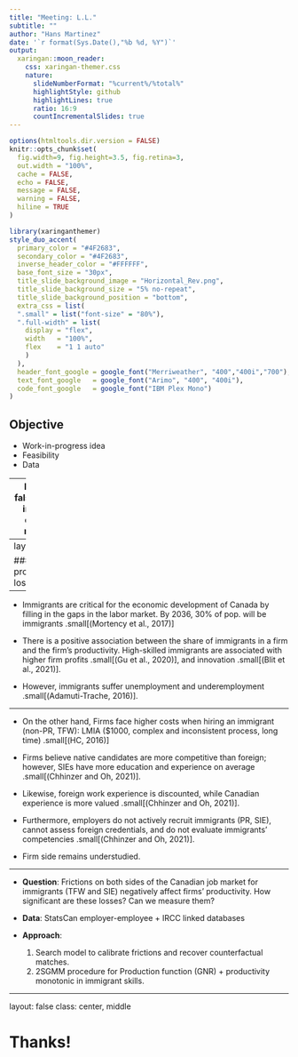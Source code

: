 ```yaml
---
title: "Meeting: L.L."
subtitle: ""  
author: "Hans Martinez"
date: '`r format(Sys.Date(),"%b %d, %Y")`'
output:
  xaringan::moon_reader:
    css: xaringan-themer.css
    nature:
      slideNumberFormat: "%current%/%total%"
      highlightStyle: github
      highlightLines: true
      ratio: 16:9
      countIncrementalSlides: true
---
```


```r
options(htmltools.dir.version = FALSE)
knitr::opts_chunk$set(
  fig.width=9, fig.height=3.5, fig.retina=3,
  out.width = "100%",
  cache = FALSE,
  echo = FALSE,
  message = FALSE, 
  warning = FALSE,
  hiline = TRUE
)
```

```r
library(xaringanthemer)
style_duo_accent(
  primary_color = "#4F2683",
  secondary_color = "#4F2683",
  inverse_header_color = "#FFFFFF",
  base_font_size = "30px",
  title_slide_background_image = "Horizontal_Rev.png",
  title_slide_background_size = "5% no-repeat",
  title_slide_background_position = "bottom",
  extra_css = list(
  ".small" = list("font-size" = "80%"),
  ".full-width" = list(
    display = "flex",
    width   = "100%",
    flex    = "1 1 auto"
    )
  ),
  header_font_google = google_font("Merriweather", "400","400i","700"),
  text_font_google   = google_font("Arimo", "400", "400i"),
  code_font_google   = google_font("IBM Plex Mono")
)
```

## Objective

- Work-in-progress idea
- Feasibility
- Data

---
layout: false
class: inverse center middle

# Immigrant job market (IJB) and productivity losses in Canada

---
layout: true

### IJB + productivity losses

---

* Immigrants are critical for the economic development of Canada by filling in the gaps in the labor market. By 2036, 30% of pop. will be immigrants .small[(Mortency et al., 2017)]

* There is a positive association between the share of immigrants in a firm and the firm's productivity. High-skilled immigrants are associated with higher firm profits .small[(Gu et al., 2020)], and innovation .small[(Blit et al., 2021)].

* However, immigrants suffer unemployment and underemployment .small[(Adamuti-Trache, 2016)].

---

* On the other hand, Firms face higher costs when hiring an immigrant (non-PR, TFW): LMIA ($1000, complex and inconsistent process, long time) .small[(HC, 2016)] 

* Firms believe native candidates are more competitive than foreign; however, SIEs have more education and experience on average .small[(Chhinzer and Oh, 2021)].

* Likewise, foreign work experience is discounted, while Canadian experience is more valued .small[(Chhinzer and Oh, 2021)]. 

* Furthermore, employers do not actively recruit immigrants (PR, SIE), cannot assess foreign credentials, and do not evaluate immigrants' competencies .small[(Chhinzer and Oh, 2021)]. 

* Firm side remains understudied. 

---

* **Question**: Frictions on both sides of the Canadian job market for immigrants (TFW and SIE) negatively affect firms' productivity. How significant are these losses? Can we measure them?

* **Data**: StatsCan employer-employee + IRCC linked databases

* **Approach**: 
  1. Search model to calibrate frictions and recover counterfactual matches.
  2. 2SGMM procedure for Production function (GNR) + productivity monotonic in immigrant skills.

---
layout: false
class: center, middle

# Thanks!

